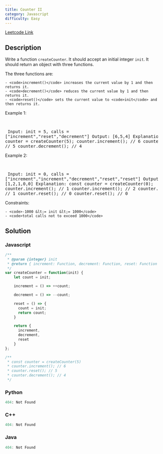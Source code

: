 ```yaml
---
title: Counter II
category: Javascript
difficulty: Easy
---
```


<Callout>

[Leetcode Link](https://leetcode.com/problems/counter-ii)

</Callout>

## Description
Write a function <code>createCounter</code>. It should accept an initial integer <code>init</code>. It should return an object with three functions.

The three functions are:


	- <code>increment()</code> increases the current value by 1 and then returns it.
	- <code>decrement()</code> reduces the current value by 1 and then returns it.
	- <code>reset()</code> sets the current value to <code>init</code> and then returns it.


 
Example 1:

<br /><pre className="overflow-x-auto">
Input: init = 5, calls = [&quot;increment&quot;,&quot;reset&quot;,&quot;decrement&quot;]
Output: [6,5,4]
Explanation:
const counter = createCounter(5);
counter.increment(); // 6
counter.reset(); // 5
counter.decrement(); // 4
</pre>

Example 2:

<br /><pre className="overflow-x-auto">
Input: init = 0, calls = [&quot;increment&quot;,&quot;increment&quot;,&quot;decrement&quot;,&quot;reset&quot;,&quot;reset&quot;]
Output: [1,2,1,0,0]
Explanation:
const counter = createCounter(0);
counter.increment(); // 1
counter.increment(); // 2
counter.decrement(); // 1
counter.reset(); // 0
counter.reset(); // 0
</pre>

 
Constraints:


	- <code>-1000 &lt;= init &lt;= 1000</code>
	- <code>total calls not to exceed 1000</code>



## Solution

### Javascript
```javascript
/**
 * @param {integer} init
 * @return { increment: Function, decrement: Function, reset: Function }
 */
var createCounter = function(init) {
    let count = init;

    increment = () => ++count;

    decrement = () => --count;

    reset = () => {
      count = init;
      return count;
    }

    return {
      increment,
      decrement, 
      reset
    }
};

/**
 * const counter = createCounter(5)
 * counter.increment(); // 6
 * counter.reset(); // 5
 * counter.decrement(); // 4
 */

```
### Python
```python
404: Not Found
```
### C++
```cpp
404: Not Found
```
### Java
```java
404: Not Found
```



